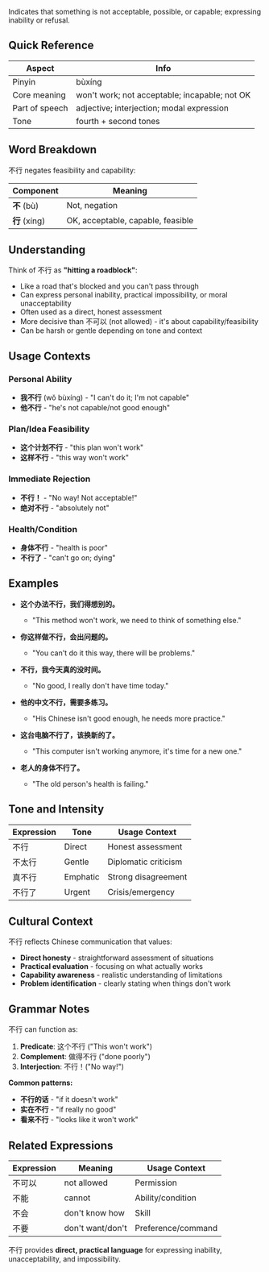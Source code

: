 Indicates that something is not acceptable, possible, or capable; expressing inability or refusal.

## Quick Reference

| Aspect         | Info                                          |
| -------------- | --------------------------------------------- |
| Pinyin         | bùxíng                                        |
| Core meaning   | won't work; not acceptable; incapable; not OK |
| Part of speech | adjective; interjection; modal expression     |
| Tone           | fourth + second tones                         |

## Word Breakdown

不行 negates feasibility and capability:

| Component     | Meaning                           |
| ------------- | --------------------------------- |
| **不** (bù)   | Not, negation                     |
| **行** (xíng) | OK, acceptable, capable, feasible |

## Understanding

Think of 不行 as **"hitting a roadblock"**:

- Like a road that's blocked and you can't pass through
- Can express personal inability, practical impossibility, or moral unacceptability
- Often used as a direct, honest assessment
- More decisive than 不可以 (not allowed) - it's about capability/feasibility
- Can be harsh or gentle depending on tone and context

## Usage Contexts

### **Personal Ability**

- **我不行** (wǒ bùxíng) - "I can't do it; I'm not capable"
- **他不行** - "he's not capable/not good enough"

### **Plan/Idea Feasibility**

- **这个计划不行** - "this plan won't work"
- **这样不行** - "this way won't work"

### **Immediate Rejection**

- **不行！** - "No way! Not acceptable!"
- **绝对不行** - "absolutely not"

### **Health/Condition**

- **身体不行** - "health is poor"
- **不行了** - "can't go on; dying"

## Examples

- **这个办法不行，我们得想别的。**
  - "This method won't work, we need to think of something else."

- **你这样做不行，会出问题的。**
  - "You can't do it this way, there will be problems."

- **不行，我今天真的没时间。**
  - "No good, I really don't have time today."

- **他的中文不行，需要多练习。**
  - "His Chinese isn't good enough, he needs more practice."

- **这台电脑不行了，该换新的了。**
  - "This computer isn't working anymore, it's time for a new one."

- **老人的身体不行了。**
  - "The old person's health is failing."

## Tone and Intensity

| Expression | Tone     | Usage Context        |
| ---------- | -------- | -------------------- |
| 不行       | Direct   | Honest assessment    |
| 不太行     | Gentle   | Diplomatic criticism |
| 真不行     | Emphatic | Strong disagreement  |
| 不行了     | Urgent   | Crisis/emergency     |

## Cultural Context

不行 reflects Chinese communication that values:

- **Direct honesty** - straightforward assessment of situations
- **Practical evaluation** - focusing on what actually works
- **Capability awareness** - realistic understanding of limitations
- **Problem identification** - clearly stating when things don't work

## Grammar Notes

不行 can function as:

1. **Predicate**: 这个不行 ("This won't work")
2. **Complement**: 做得不行 ("done poorly")
3. **Interjection**: 不行！("No way!")

**Common patterns:**

- **不行的话** - "if it doesn't work"
- **实在不行** - "if really no good"
- **看来不行** - "looks like it won't work"

## Related Expressions

| Expression | Meaning          | Usage Context      |
| ---------- | ---------------- | ------------------ |
| 不可以     | not allowed      | Permission         |
| 不能       | cannot           | Ability/condition  |
| 不会       | don't know how   | Skill              |
| 不要       | don't want/don't | Preference/command |

不行 provides **direct, practical language** for expressing inability, unacceptability, and
impossibility.
